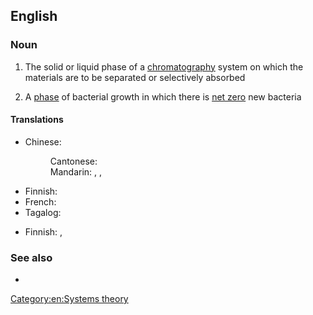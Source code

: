 ==English==

===Noun===
{{en-noun}}

# {{lb|en|chemistry}} The solid or liquid phase of a [[chromatography]] system on which the materials are to be separated or selectively absorbed <sup>{{w|stationary phase (chemistry)|Wp}}</sup>
# {{lb|en|biology}} A [[phase]] of bacterial growth in which there is [[net zero]] new bacteria <sup>{{w|stationary phase (biology)|Wp}}</sup>

====Translations====
{{trans-top|adsorbing phase of a chromatography system}}
* Chinese:
*: Cantonese: {{t|yue|固定相|tr=gu3 ding6 soeng3|sc=Hani}}
*: Mandarin: {{t+|cmn|固定相|tr=gùdìngxiàng|sc=Hani}}, {{t|cmn|靜止相|sc=Hani}}, {{t|cmn|静止相|tr=jìngzhǐxiàng|sc=Hani}}
{{trans-mid}}
* Finnish: {{t|fi|kiinteä faasi}}
* French: {{t|fr|phase stationnaire|f}}
* Tagalog: {{t|tl|tigiling yugto}}
{{trans-bottom}}

{{trans-top|biology: phase of bacterial growth}}
* Finnish: {{t|fi|stationaarivaihe}}, {{t|fi|[[stationaarinen]] [[vaihe]]}}
{{trans-mid}}
{{trans-bottom}}

===See also===
* {{l|en|mobile phase}}

[[Category:en:Systems theory]]